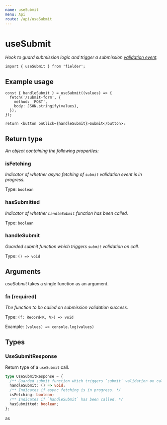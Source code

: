 ```yaml
---
name: useSubmit
menu: Api
route: /api/useSubmit
---
```


# useSubmit

_Hook to guard submission logic and trigger a submission [validation event](/guides/validation#validation-events)._

```tsx
import { useSubmit } from 'fielder';
```

## Example usage

```tsx
const { handleSubmit } = useSubmit((values) => {
  fetch('/submit-form', {
    method: 'POST',
    body: JSON.stringify(values),
  });
});

return <button onClick={handleSubmit}>Submit</button>;
```

## Return type

_An object containing the following properties:_

### isFetching

_Indicator of whether async fetching of `submit` validation event is in progress._

Type: `boolean`

### hasSubmitted

_Indicator of whether `handleSubmit` function has been called._

Type: `boolean`

### handleSubmit

_Guarded submit function which triggers `submit` validation on call._

Type: `() => void`

## Arguments

_useSubmit_ takes a single function as an argument.

### fn **(required)**

_The function to be called on submission validation success._

Type: `(f: Record<K, V>) => void`

Example: `(values) => console.log(values)`

## Types

### UseSubmitResponse

Return type of a `useSubmit` call.

```ts
type UseSubmitResponse = {
  /** Guarded submit function which triggers `submit` validation on call. */
  handleSubmit: () => void;
  /** Indicates if async fetching is in progress. */
  isFetching: boolean;
  /** Indicates if `handleSubmit` has been called. */
  hasSubmitted: boolean;
};
```

as
